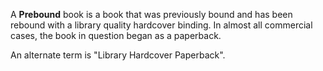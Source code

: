A '''Prebound''' book is a book that was previously bound and has been rebound with a library quality hardcover binding. In almost all commercial cases, the book in question began as a paperback.

An alternate term is "Library Hardcover Paperback".